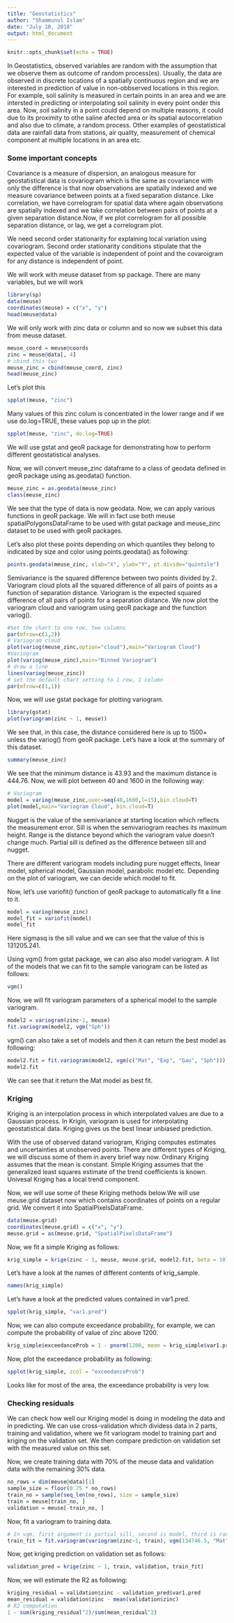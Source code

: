 ---
title: "Geostatistics"
author: "Shammunul Islam"
date: "July 10, 2018"
output: html_document
---

```{r setup, include=FALSE}
knitr::opts_chunk$set(echo = TRUE)
```

In Geostatistics, observed variables are random with the assumption that we observe them as outcome of random process(es). Usually, the data are observed in discrete locations of a spatially continuous region and we are interested in prediction of value in non-obbserved locations in this region.  For example, soil salinity is measured in certain points in an area and we are intersted in predicting or interpolating soil salinity in every point onder this area. Now, soil salinity in a point could depend on multiple reasons, it could due to its proximity to othe saline afected area or its spatial autocorrelation and also due to climate, a random process. Other examples of geostatistical data are rainfall data from stations, air quality, measurement of chemical component at multiple locations in an area etc.

### Some important concepts

Covariance is a measure of dispersion, an analogous measure for geostatistical data is covariogram which is the same as covariance with only the difference is that now observations are spatially indexed and we measure covariance between points at a fixed separation distance. Like correlation, we have correlogram for spatial data where again observations are spatially indexed and we take correlation between pairs of points at a given separation distance.Now, if we plot correlogram for all possible separation distance, or lag, we get a correlogram plot.

We need second order stationarity for explaining local variation using covariogram. Second order stationarity conditions stipulate that the expected value of the variable is independent of point and the covaroigram for any distance is independent of point.

We will work with meuse dataset from sp package. There are many variables, but we will work 

```{r}
library(sp)
data(meuse)
coordinates(meuse) = c("x", "y")
head(meuse@data)
```

We will only work with zinc data or column and so now we subset this data from meuse dataset.

```{r}
meuse_coord = meuse@coords
zinc = meuse@data[, 4]
# cbind this two
meuse_zinc = cbind(meuse_coord, zinc)
head(meuse_zinc)
```

Let's plot this

```{r}
spplot(meuse, "zinc")
```

Many values of this zinc colum is concentrated in the lower range and if we use do.log=TRUE, these values pop up in the plot:

```{r}
spplot(meuse, "zinc", do.log=TRUE)
```

We will use gstat and geoR package for demonstrating how to perform different geostatistical analyses.

Now, we will convert meuse_zinc dataframe to a class of geodata defined in geoR package using as.geodata() function. 

```{r}
meuse_zinc = as.geodata(meuse_zinc)
class(meuse_zinc)
```

We see that the type of data is now geodata. Now, we can apply various functions in geoR package. We will in fact use both meuse spatialPolygonsDataFrame to be used with gstat package and meuse_zinc dataset to be used with geoR packages.

Let's also plot these points depending on which quantiles they belong to indicated by size and color using points.geodata() as following:

```{r}
points.geodata(meuse_zinc, xlab="X", ylab="Y", pt.divide="quintile")
```

Semivariance is the squared difference between two points divided by 2. Variogram cloud plots all the squared difference of all pairs of points as a function of separation distance. Variogram is the expected squared difference of all pairs of points for a separation distance. We now plot the variogram cloud and variogram using geoR package and the function variog(). 

```{r}
#Set the chart to one row, two columns 
par(mfrow=c(1,2))
# Variogram cloud
plot(variog(meuse_zinc,option="cloud"),main="Variogram Cloud")
#Variogram 
plot(variog(meuse_zinc),main="Binned Variogram")
# draw a line
lines(variog(meuse_zinc))
# set the default chart setting to 1 row, 1 column
par(mfrow=c(1,1))
```

Now, we will use gstat package for plotting variogram.

```{r}
library(gstat)
plot(variogram(zinc ~ 1, meuse))
```

We see that, in this case, the distance considered here is up to 1500+ unless the variog() from geoR package. Let's have a look at the summary of this dataset.

```{r}
summary(meuse_zinc)
```

We see that the minimum distance is 43.93 and the maximum distance is 444.76. Now, we will plot between 40 and 1600 in the following way:

```{r}
# Variogram
model = variog(meuse_zinc,uvec=seq(40,1600,l=15),bin.cloud=T)
plot(model,main="Variogram Cloud", bin.cloud=T)
```

Nugget is the value of the semivariance at starting location which reflects the measurement error. Sill is when the semivariogram reaches its maximum height. Range is the distance beyond which the variogram value doesn't change much. Partial sill is defined as the difference between sill and nugget.

There are different variogram models including pure nugget effects, linear model, spherical model, Gaussian model, parabolic model etc. Depending on the plot of variogram, we can decide which model to fit. 

Now, let's use variofit() function of geoR package to automatically fit a line to it.

```{r}
model = variog(meuse_zinc)
model_fit = variofit(model)
model_fit
```

Here sigmasq is the sill value and we can see that the value of this is 131205.241.

Using vgm() from gstat package, we can also also model variogram. A list of the models that we can fit to the sample variogram can be listed as follows:

```{r}
vgm()
```


Now, we will fit variogram parameters of a spherical model to the sample variogram.

```{r}
model2 = variogram(zinc~1, meuse)
fit.variogram(model2, vgm("Sph"))
```

vgm() can also take a set of models and then it can return the best model as following:

```{r}
model2.fit = fit.variogram(model2, vgm(c("Mat", "Exp", "Gau", "Sph")))
model2.fit
```

We can see that it return the Mat model as best fit.

### Kriging

Kriging is an interpolation process in which interpolated values are due to a Gaussian process. In Krigin, variogram is used for interpolating geostatistical data. Kriging gives us the best linear unbiased prediction. 

With the use of observed datand variogram, Kriging computes estimates and uncertainties at unobserved points. There are different types of Kriging, we will discuss some of them in avery brief way now. Ordinary Kriging assumes that the mean is constant. Simple Kriging assumes that the generalized least squares estimate of the trend coefficients is known. Univesal Kriging has a local trend component.

Now, we will use some of these Kriging methods below.We will use meuse.grid dataset now which contains coordinates of points on a regular grid. We convert it into SpatialPixelsDataFrame.

```{r}
data(meuse.grid)
coordinates(meuse.grid) = c("x", "y")
meuse.grid = as(meuse.grid, "SpatialPixelsDataFrame")
```

Now, we fit a simple Kriging as follows:

```{r}
krig_simple = krige(zinc ~ 1, meuse, meuse.grid, model2.fit, beta = 10)
```

Let's have a look at the names of different contents of krig_sample.

```{r}
names(krig_simple)
```

Let's have a look at the predicted values contained in var1.pred.

```{r}
spplot(krig_simple, "var1.pred")
```

Now, we can also compute exceedance probability, for example, we can compute the probability of value of zinc above 1200.

```{r}
krig_simple$exceedanceProb = 1 - pnorm(1200, mean = krig_simple$var1.pred, sd = sqrt(krig_simple$var1.var))
```
Now, plot the exceedance probability as following:

```{r}
spplot(krig_simple, zcol = "exceedanceProb")
```

Looks like for most of the area, the exceedance probability is very low.

### Checking residuals 

We can check how well our Kriging model is doing in modeling the data and in predicting. We can use cross-validation which dividess data in 2 parts, training and validation, where we fit variogram model to training part and kriging on the validation set. We then compare prediction on validation set with the measured value on this set.

Now, we create training data with 70% of the meuse data and validation data with the remaining 30% data.

```{r}
no_rows = dim(meuse@data)[1]
sample_size = floor(0.75 * no_rows)
train_no = sample(seq_len(no_rows), size = sample_size)
train = meuse[train_no, ]
validation = meuse[-train_no, ]
```

Now, fit a variogram to training data.

```{r}
# In vgm, first argument is partial sill, second is model, third is range
train_fit = fit.variogram(variogram(zinc~1, train), vgm(134746.5, "Mat", 1200, 1))
```

Now, get kriging prediction on validation set as follows:

```{r}
validation_pred = krige(zinc ~ 1, train, validation, train_fit)
```

Now, we will estimate the R2 as following:

```{r}
kriging_residual = validation$zinc - validation_pred$var1.pred
mean_residual = validation$zinc - mean(validation$zinc)
# R2 computation
1 - sum(kriging_residual^2)/sum(mean_residual^2)
```

